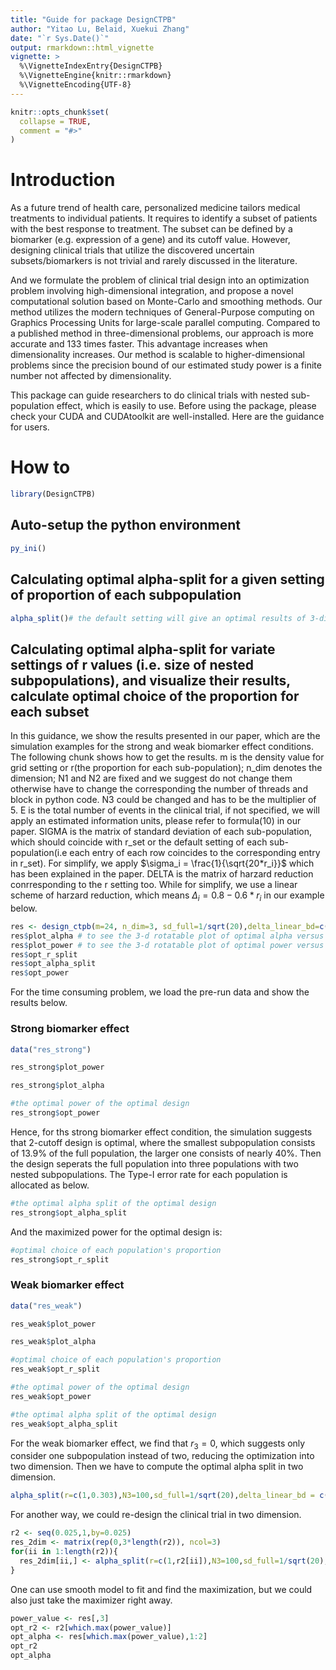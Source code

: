 ```yaml
---
title: "Guide for package DesignCTPB"
author: "Yitao Lu, Belaid, Xuekui Zhang"
date: "`r Sys.Date()`"
output: rmarkdown::html_vignette
vignette: >
  %\VignetteIndexEntry{DesignCTPB}
  %\VignetteEngine{knitr::rmarkdown}
  %\VignetteEncoding{UTF-8}
---
```


```r
knitr::opts_chunk$set(
  collapse = TRUE,
  comment = "#>"
)
```

# Introduction

As a future trend of health care, personalized medicine tailors medical treatments to individual patients. It requires to identify a subset of patients with the best response to treatment. The subset can be defined by a biomarker (e.g. expression of a gene) and its cutoff value. However, designing clinical trials that utilize the discovered uncertain subsets/biomarkers is not trivial and rarely discussed in the literature. 

And we formulate the problem of clinical trial design into an optimization problem involving high-dimensional integration, and propose a novel computational solution based on Monte-Carlo and smoothing methods.  Our method utilizes the modern techniques of General-Purpose computing on Graphics Processing Units for large-scale parallel computing. Compared to a published method in three-dimensional problems, our approach is more accurate and 133 times faster. This advantage increases when dimensionality increases.  Our method is scalable to higher-dimensional problems since the precision bound of our estimated study power is a finite number not affected by dimensionality.

This package can guide researchers to do clinical trials with nested sub-population effect, which is easily to use. Before using the package, please check your CUDA and CUDAtoolkit are well-installed. Here are the guidance for users.


# How to

```r
library(DesignCTPB)
```

## Auto-setup the python environment

```r
py_ini()
```

## Calculating optimal alpha-split for a given setting of proportion of each subpopulation
```r
alpha_split()# the default setting will give an optimal results of 3-dimensional case
```


## Calculating optimal alpha-split for variate settings of r values (i.e. size of nested subpopulations), and visualize their results, calculate optimal choice of the proportion for each subset

In this guidance, we show the results presented in our paper, which are the simulation examples for the strong and weak biomarker effect conditions. The following chunk shows how to get the results. m is the density value for grid setting or r(the proportion for each sub-population); n_dim denotes the dimension; N1 and N2 are fixed and we suggest do not change them otherwise have to change the corresponding the number of threads and block in python code. N3 could be changed and has to be the multiplier of 5. E is the total number of events in the clinical trial, if not specified, we will apply an estimated information units, please refer to formula(10) in our paper. SIGMA is the matrix of standard deviation of each sub-population, which should coincide with r_set or the default setting of each sub-population(i.e each entry of each row coincides to the corresponding entry in r_set). For simplify, we apply $\sigma_i = \frac{1}{\sqrt{20*r_i}}$ which has been explained in the paper. DELTA is the matrix of harzard reduction conrresponding to the r setting too. While for simplify, we use a linear scheme of harzard reduction, which means $\Delta_i = 0.8-0.6*r_i$ in our example below. 

```r
res <- design_ctpb(m=24, n_dim=3, sd_full=1/sqrt(20),delta_linear_bd=c(0.2,0.8))
res$plot_alpha # to see the 3-d rotatable plot of optimal alpha versus r2 and r3.
res$plot_power # to see the 3-d rotatable plot of optimal power versus r2 and r3.
res$opt_r_split
res$opt_alpha_split
res$opt_power
```

For the time consuming problem, we load the pre-run data and show the results below.

### Strong biomarker effect
```r
data("res_strong")
```


```r
res_strong$plot_power
```

```r
res_strong$plot_alpha
```


```r
#the optimal power of the optimal design
res_strong$opt_power
```

Hence, for ths strong biomarker effect condition, the simulation suggests that 2-cutoff design is optimal, where the smallest subpopulation consists of 13.9\% of the full population, the larger one consists of nearly 40\%. Then the design seperats the full population into three populations with two nested subpopulations. The Type-I error rate for each population is allocated as below. 

```r
#the optimal alpha split of the optimal design
res_strong$opt_alpha_split
```

And the maximized power for the optimal design is:

```r
#optimal choice of each population's proportion
res_strong$opt_r_split
```

### Weak biomarker effect

```r
data("res_weak")
```


```r
res_weak$plot_power
```

```r
res_weak$plot_alpha
```

```r
#optimal choice of each population's proportion
res_weak$opt_r_split
```
```r
#the optimal power of the optimal design
res_weak$opt_power
```
```r
#the optimal alpha split of the optimal design
res_weak$opt_alpha_split
```

For the weak biomarker effect, we find that $r_3 = 0$, which suggests only consider one subpopulation instead of two, reducing the optimization into two dimension. Then we have to compute the optimal alpha split in two dimension.
```r
alpha_split(r=c(1,0.303),N3=100,sd_full=1/sqrt(20),delta_linear_bd = c(0.2,0.3))
```

For another way, we could re-design the clinical trial in two dimension.

```r
r2 <- seq(0.025,1,by=0.025)
res_2dim <- matrix(rep(0,3*length(r2)), ncol=3)
for(ii in 1:length(r2)){
  res_2dim[ii,] <- alpha_split(r=c(1,r2[ii]),N3=100,sd_full=1/sqrt(20),delta_linear_bd = c(0.2,0.3))
}
```
One can use smooth model to fit and find the maximization, but we could also just take the maximizer right away.
```r
power_value <- res[,3]
opt_r2 <- r2[which.max(power_value)]
opt_alpha <- res[which.max(power_value),1:2]
opt_r2
opt_alpha
```


